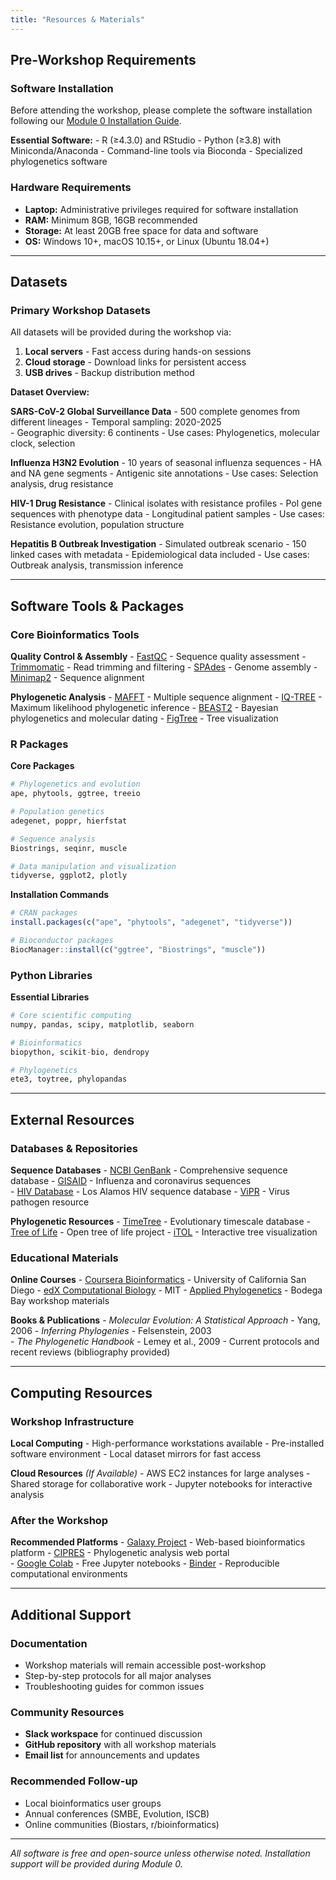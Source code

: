 ```yaml
---
title: "Resources & Materials"
---
```


## Pre-Workshop Requirements

### Software Installation

Before attending the workshop, please complete the software installation following our [Module 0 Installation Guide](module-0/installation.qmd).

**Essential Software:**
- R (≥4.3.0) and RStudio
- Python (≥3.8) with Miniconda/Anaconda
- Command-line tools via Bioconda
- Specialized phylogenetics software

### Hardware Requirements

- **Laptop:** Administrative privileges required for software installation
- **RAM:** Minimum 8GB, 16GB recommended  
- **Storage:** At least 20GB free space for data and software
- **OS:** Windows 10+, macOS 10.15+, or Linux (Ubuntu 18.04+)

---

## Datasets

### Primary Workshop Datasets

All datasets will be provided during the workshop via:

1. **Local servers** - Fast access during hands-on sessions
2. **Cloud storage** - Download links for persistent access
3. **USB drives** - Backup distribution method

**Dataset Overview:**

:::{.dataset-card}
**SARS-CoV-2 Global Surveillance Data**
- 500 complete genomes from different lineages
- Temporal sampling: 2020-2025  
- Geographic diversity: 6 continents
- Use cases: Phylogenetics, molecular clock, selection
:::

:::{.dataset-card}
**Influenza H3N2 Evolution**
- 10 years of seasonal influenza sequences
- HA and NA gene segments
- Antigenic site annotations
- Use cases: Selection analysis, drug resistance
:::

:::{.dataset-card}
**HIV-1 Drug Resistance**
- Clinical isolates with resistance profiles
- Pol gene sequences with phenotype data
- Longitudinal patient samples
- Use cases: Resistance evolution, population structure
:::

:::{.dataset-card}
**Hepatitis B Outbreak Investigation**
- Simulated outbreak scenario
- 150 linked cases with metadata
- Epidemiological data included
- Use cases: Outbreak analysis, transmission inference
:::

---

## Software Tools & Packages

### Core Bioinformatics Tools

**Quality Control & Assembly**
- [FastQC](https://www.bioinformatics.babraham.ac.uk/projects/fastqc/) - Sequence quality assessment
- [Trimmomatic](http://www.usadellab.org/cms/?page=trimmomatic) - Read trimming and filtering
- [SPAdes](https://cab.spbu.ru/software/spades/) - Genome assembly
- [Minimap2](https://github.com/lh3/minimap2) - Sequence alignment

**Phylogenetic Analysis**
- [MAFFT](https://mafft.cbrc.jp/alignment/software/) - Multiple sequence alignment
- [IQ-TREE](http://www.iqtree.org/) - Maximum likelihood phylogenetic inference
- [BEAST2](https://www.beast2.org/) - Bayesian phylogenetics and molecular dating
- [FigTree](http://tree.bio.ed.ac.uk/software/figtree/) - Tree visualization

### R Packages

**Core Packages**
```r
# Phylogenetics and evolution
ape, phytools, ggtree, treeio

# Population genetics  
adegenet, poppr, hierfstat

# Sequence analysis
Biostrings, seqinr, muscle

# Data manipulation and visualization
tidyverse, ggplot2, plotly
```

**Installation Commands**
```r
# CRAN packages
install.packages(c("ape", "phytools", "adegenet", "tidyverse"))

# Bioconductor packages
BiocManager::install(c("ggtree", "Biostrings", "muscle"))
```

### Python Libraries

**Essential Libraries**
```python
# Core scientific computing
numpy, pandas, scipy, matplotlib, seaborn

# Bioinformatics
biopython, scikit-bio, dendropy

# Phylogenetics
ete3, toytree, phylopandas
```

---

## External Resources

### Databases & Repositories

**Sequence Databases**
- [NCBI GenBank](https://www.ncbi.nlm.nih.gov/genbank/) - Comprehensive sequence database
- [GISAID](https://gisaid.org/) - Influenza and coronavirus sequences  
- [HIV Database](https://www.hiv.lanl.gov/) - Los Alamos HIV sequence database
- [ViPR](https://www.viprbrc.org/) - Virus pathogen resource

**Phylogenetic Resources**
- [TimeTree](http://timetree.org/) - Evolutionary timescale database
- [Tree of Life](https://tree.opentreeoflife.org/) - Open tree of life project
- [iTOL](https://itol.embl.de/) - Interactive tree visualization

### Educational Materials

**Online Courses**
- [Coursera Bioinformatics](https://www.coursera.org/specializations/bioinformatics) - University of California San Diego
- [edX Computational Biology](https://www.edx.org/course/computational-biology) - MIT
- [Applied Phylogenetics](https://bodegaphylo.wixsite.com/bodegaphylo) - Bodega Bay workshop materials

**Books & Publications**
- *Molecular Evolution: A Statistical Approach* - Yang, 2006
- *Inferring Phylogenies* - Felsenstein, 2003  
- *The Phylogenetic Handbook* - Lemey et al., 2009
- Current protocols and recent reviews (bibliography provided)

---

## Computing Resources

### Workshop Infrastructure

**Local Computing**
- High-performance workstations available
- Pre-installed software environment
- Local dataset mirrors for fast access

**Cloud Resources** *(If Available)*
- AWS EC2 instances for large analyses
- Shared storage for collaborative work
- Jupyter notebooks for interactive analysis

### After the Workshop

**Recommended Platforms**
- [Galaxy Project](https://usegalaxy.org/) - Web-based bioinformatics platform
- [CIPRES](https://www.phylo.org/) - Phylogenetic analysis web portal  
- [Google Colab](https://colab.research.google.com/) - Free Jupyter notebooks
- [Binder](https://mybinder.org/) - Reproducible computational environments

---

## Additional Support

### Documentation
- Workshop materials will remain accessible post-workshop
- Step-by-step protocols for all major analyses
- Troubleshooting guides for common issues

### Community Resources
- **Slack workspace** for continued discussion
- **GitHub repository** with all workshop materials
- **Email list** for announcements and updates

### Recommended Follow-up
- Local bioinformatics user groups
- Annual conferences (SMBE, Evolution, ISCB)
- Online communities (Biostars, r/bioinformatics)

---

*All software is free and open-source unless otherwise noted. Installation support will be provided during Module 0.*